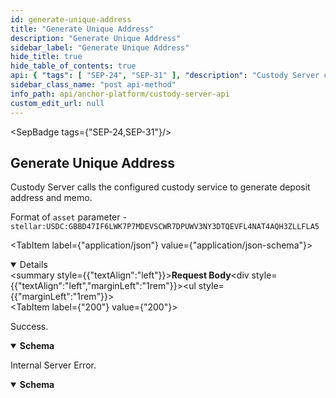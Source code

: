 ```yaml
---
id: generate-unique-address
title: "Generate Unique Address"
description: "Generate Unique Address"
sidebar_label: "Generate Unique Address"
hide_title: true
hide_table_of_contents: true
api: { "tags": [ "SEP-24", "SEP-31" ], "description": "Custody Server calls the configured custody service to generate deposit address and memo.\n", "operationId": "generateUniqueAddress", "requestBody": { "content": { "application/json": { "schema": { "type": "object", "properties": {}, "title": "GenerateUniqueAddressRequest" } } } }, "responses": { "200": { "description": "Success.", "content": { "application/json": { "schema": { "type": "object", "properties": { "address": { "description": "Deposit address to which the client should send funds", "type": "string" }, "memo": { "description": "Memo value, that should be added to payment by the client", "type": "string" }, "memoType": { "description": "Type of memo, that should be added to payment by the client", "type": "string", "enum": [ "id", "hash", "text" ] } }, "title": "GenerateUniqueAddressResponse" } } } }, "500": { "description": "Internal Server Error.", "content": { "application/json": { "schema": { "type": "object", "properties": { "error": { "type": "string" } }, "title": "Error" } } } } }, "method": "post", "path": "/assets/{asset}/addresses", "jsonRequestBodyExample": {}, "info": { "version": "2.0.0", "description": "The Custody Server API specification for the Stellar Anchor Platform project.\n\nThe Custody Server API defines requests made by the Platform to interact with custody services.\n", "title": "Custody Server API" }, "postman": { "name": "Generate Unique Address", "description": { "content": "The Custody Server provides set of endpoints to interact with custody services.\n", "type": "text/plain" }, "url": { "path": [ "assets", ":asset", "addresses" ], "host": [ "{{baseUrl}}" ], "query": [], "variable": [] }, "header": [ { "key": "Content-Type", "value": "application/json" }, { "key": "Accept", "value": "application/json" } ], "method": "POST", "body": { "mode": "raw", "raw": "\"\"", "options": { "raw": { "language": "json" } } } } }
sidebar_class_name: "post api-method"
info_path: api/anchor-platform/custody-server-api
custom_edit_url: null
---
```



<SepBadge tags={"SEP-24,SEP-31"}/>


## Generate Unique Address

Custody Server calls the configured custody service to generate deposit address and memo.

Format of `asset` parameter - `stellar:USDC:GBBD47IF6LWK7P7MDEVSCWR7DPUWV3NY3DTQEVFL4NAT4AQH3ZLLFLA5`

<MimeTabs><TabItem label={"application/json"} value={"application/json-schema"}><details style={{}} data-collapsed={false} open={true}><summary style={{"textAlign":"left"}}><strong>Request Body</strong></summary><div style={{"textAlign":"left","marginLeft":"1rem"}}></div><ul style={{"marginLeft":"1rem"}}></ul></details></TabItem></MimeTabs><div><ApiTabs><TabItem label={"200"} value={"200"}><div>

Success.

</div><div><MimeTabs schemaType={"response"}><TabItem label={"application/json"} value={"application/json"}><SchemaTabs><TabItem label={"Schema"} value={"Schema"}><details style={{}} data-collapsed={false} open={true}><summary style={{"textAlign":"left"}}><strong>Schema</strong></summary><div style={{"textAlign":"left","marginLeft":"1rem"}}></div><ul style={{"marginLeft":"1rem"}}><SchemaItem collapsible={false} name={"address"} required={false} schemaName={"string"} qualifierMessage={undefined} schema={{"description":"Deposit address to which the client should send funds.","type":"string"}}></SchemaItem> <SchemaItem collapsible={false} name={"memo"} required={false} schemaName={"string"} qualifierMessage={undefined} schema={{"description":"Memo value, that should be added to payment by the client.","type":"string"}}></SchemaItem> <SchemaItem collapsible={false} name={"memoType"} required={false} schemaName={"string"} qualifierMessage={"**Possible values:** [`id`, `hash`, `text`]"} schema={{"description":"Type of memo, that should be added to payment by the client.","type":"string","enum":["id","hash","text"]}}></SchemaItem></ul></details></TabItem><TabItem label={"Example (from schema)"} value={"Example (from schema)"}><ResponseSamples responseExample={"{\n  \"address\": \"string\",\n  \"memo\": \"string\",\n  \"memoType\": \"string\"\n}"} language={"json"}></ResponseSamples></TabItem></SchemaTabs></TabItem></MimeTabs></div></TabItem><TabItem label={"500"} value={"500"}><div>

Internal Server Error.

</div><div><MimeTabs schemaType={"response"}><TabItem label={"application/json"} value={"application/json"}><SchemaTabs><TabItem label={"Schema"} value={"Schema"}><details style={{}} data-collapsed={false} open={true}><summary style={{"textAlign":"left"}}><strong>Schema</strong></summary><div style={{"textAlign":"left","marginLeft":"1rem"}}></div><ul style={{"marginLeft":"1rem"}}><SchemaItem collapsible={false} name={"error"} required={true} schemaName={"string"} qualifierMessage={undefined} schema={{"type":"string"}}></SchemaItem></ul></details></TabItem><TabItem label={"Example (from schema)"} value={"Example (from schema)"}><ResponseSamples responseExample={"{\n  \"error\": \"string\"\n}"} language={"json"}></ResponseSamples></TabItem></SchemaTabs></TabItem></MimeTabs></div></TabItem></ApiTabs></div>
